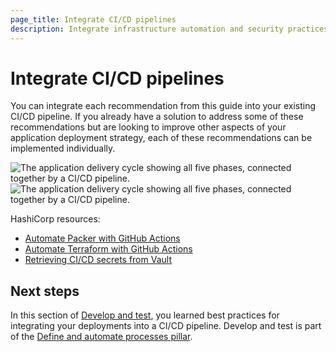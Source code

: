 ```yaml
---
page_title: Integrate CI/CD pipelines
description: Integrate infrastructure automation and security practices into your CI/CD pipelines to streamline application delivery workflows.
---
```


# Integrate CI/CD pipelines

You can integrate each recommendation from this guide into your existing CI/CD pipeline. If you already have a solution to address some of these recommendations but are looking to improve other aspects of your application deployment strategy, each of these recommendations can be implemented individually.

![The application delivery cycle showing all five phases, connected together by a CI/CD pipeline.](/img/well-architected-framework/app-delivery-cycle.png#light-theme-only)
![The application delivery cycle showing all five phases, connected together by a CI/CD pipeline.](/img/well-architected-framework/app-delivery-cycle-dark.png#dark-theme-only)

HashiCorp resources:

- [Automate Packer with GitHub Actions](/packer/tutorials/cloud-production/github-actions)
- [Automate Terraform with GitHub Actions](/terraform/tutorials/automation/github-actions)
- [Retrieving CI/CD secrets from Vault](/well-architected-framework/secure-systems/secure-applications/ci-cd-secrets)

## Next steps

In this section of [Develop and test](/well-architected-framework/define-and-automate-processes/develop-and-test), you learned best practices for integrating your deployments into a CI/CD pipeline. Develop and test is part of the [Define and automate processes pillar](/well-architected-framework/define-and-automate-processes).